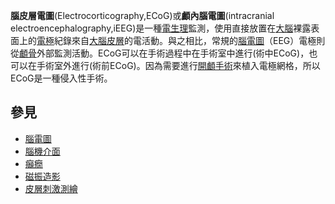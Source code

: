 {{Multiple issues|
{{Expert needed|subject=生物学|time=2020-11-30T15:34:47+00:00}}
{{Unreferenced|time=2020-11-30T15:34:47+00:00}}
}}
{{Infobox diagnostic
| name            = 腦皮層電圖
| image           = File:Intracranial electrode grid for electrocorticography.png|thumb|
| alt             = 
| caption         = 顱內電極網格用於腦皮層電圖
| pronounce       =  
| purpose         =record electrical activity from the cerebral cortex.(invasive)
| test of         =
| based on        =
| synonyms        = Intracranial electroencephalography 
| reference_range =
| calculator      = 
| DiseasesDB      = <!--{{DiseasesDB2|numeric_id}}-->
| ICD10           = <!--{{ICD10|Group|Major|minor|LinkGroup|LinkMajor}} or {{ICD10PCS|code|char1/char2/char3/char4}}-->
| ICD9            = 
| ICDO            =
| MedlinePlus     = <!--article_number-->
| eMedicine       = <!--article_number-->
| MeshID          = 
| OPS301          = <!--{{OPS301|code}}-->
| LOINC           = <!--{{LOINC|code}}-->
}}
'''腦皮層電圖'''(Electrocorticography,ECoG)或'''顱內腦電圖'''(intracranial electroencephalography,iEEG)是一種[[電生理學|電生理]]監測，使用直接放置在[[大腦|大腦]]裸露表面上的[[電極|電極]]紀錄來自[[大腦皮層|大腦皮層]]的電活動。與之相比，常規的[[腦電圖|腦電圖]]（EEG）電極則從[[顱骨|顱骨]]外部監測活動。ECoG可以在手術過程中在手術室中進行(術中ECoG)，也可以在手術室外進行(術前ECoG)。因為需要進行[[開顱手術|開顱手術]]來植入電極網格，所以ECoG是一種侵入性手術。

==參見==
*[[腦電圖|腦電圖]]
*[[腦機介面|腦機介面]]
*[[癲癇|癲癇]]
*[[磁振造影|磁振造影]]
*[[皮層刺激測繪|皮層刺激測繪]]